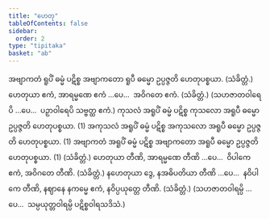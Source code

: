 ```yaml
---
title: "ဟေတု"
tableOfContents: false
sidebar:
  order: 2
type: "tipitaka"
basket: "ab"
---
```



<DynamicBreadcrumb />

<Division number="25">

<Paragraph number="1158">
အဗျာကတံ ရူပိံ ဓမ္မံ ပဋိစ္စ အဗျာကတော ရူပီ ဓမ္မော ဥပ္ပဇ္ဇတိ ဟေတုပစ္စယာ. (သံခိတ္တံ.)
</Paragraph>

<Paragraph number="1159">
ဟေတုယာ ဧကံ, အာရမ္မဏေ ဧကံ …ပေ…  အဝိဂတေ ဧကံ. (သံခိတ္တံ.)
</Paragraph>

<Paragraph number="1160">
(သဟဇာတဝါရေပိ …ပေ…  ပဉှာဝါရေပိ သဗ္ဗတ္ထ ဧကံ.)
</Paragraph>

</Division>
<Division number="26">

<Paragraph number="1161">
ကုသလံ အရူပိံ ဓမ္မံ ပဋိစ္စ ကုသလော အရူပီ ဓမ္မော ဥပ္ပဇ္ဇတိ ဟေတုပစ္စယာ. (1)
</Paragraph>

<Paragraph number="1162">
အကုသလံ အရူပိံ ဓမ္မံ ပဋိစ္စ အကုသလော အရူပီ ဓမ္မော ဥပ္ပဇ္ဇတိ ဟေတုပစ္စယာ. (1)
</Paragraph>

<Paragraph number="1163">
အဗျာကတံ အရူပိံ ဓမ္မံ ပဋိစ္စ အဗျာကတော အရူပီ ဓမ္မော ဥပ္ပဇ္ဇတိ ဟေတုပစ္စယာ. (1) (သံခိတ္တံ.)
</Paragraph>

</Division>
<Division number="27">

<Paragraph number="1164">
ဟေတုယာ တီဏိ, အာရမ္မဏေ တီဏိ …ပေ…  ဝိပါကေ ဧကံ, အဝိဂတေ တီဏိ. (သံခိတ္တံ.)
</Paragraph>

<Paragraph number="1165">
နဟေတုယာ ဒွေ, နအဓိပတိယာ တီဏိ …ပေ…  နဝိပါကေ တီဏိ, နဈာနေ နကမ္မေ ဧကံ, နဝိပ္ပယုတ္တေ တီဏိ. (သံခိတ္တံ.)
</Paragraph>

<Paragraph number="1166">
(သဟဇာတဝါရမ္ပိ …ပေ…  သမ္ပယုတ္တဝါရမ္ပိ ပဋိစ္စဝါရသဒိသံ.)
</Paragraph>
</Division>